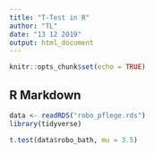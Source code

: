```yaml
---
title: "T-Test in R"
author: "TL"
date: "13 12 2019"
output: html_document
---
```


```r
knitr::opts_chunk$set(echo = TRUE)
```

## R Markdown


```r
data <- readRDS("robo_pflege.rds")
library(tidyverse)

t.test(data$robo_bath, mu = 3.5)



```

